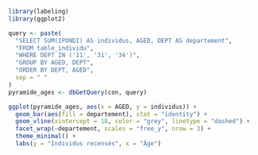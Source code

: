 ```r
library(labeling)
library(ggplot2)

query <- paste(
  "SELECT SUM(IPONDI) AS individus, AGED, DEPT AS departement",
  "FROM table_individu",
  "WHERE DEPT IN ('11', '31', '34')",
  "GROUP BY AGED, DEPT",
  "ORDER BY DEPT, AGED",
  sep = " "
)
pyramide_ages <- dbGetQuery(con, query)

ggplot(pyramide_ages, aes(x = AGED, y = individus)) +
  geom_bar(aes(fill = departement), stat = "identity") +
  geom_vline(xintercept = 18, color = "grey", linetype = "dashed") +
  facet_wrap(~departement, scales = "free_y", nrow = 3) +
  theme_minimal() +
  labs(y = "Individus recensés", x = "Âge")
```
